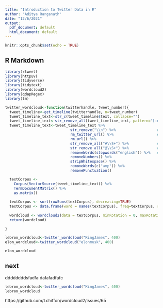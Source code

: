 ```yaml
---
title: "Introduction to Twitter Data in R"
author: "Aditya Ranganath"
date: "12/6/2021"
output:
  pdf_document: default
  html_document: default
---
```


```r
knitr::opts_chunk$set(echo = TRUE)
```

## R Markdown

```r
library(rtweet)
library(httpuv)
library(tidyverse)
library(tidytext)
library(wordcloud2)
library(qdapRegex)
library(tm)
```

```r
twitter_wordcloud<-function(twitterhandle, tweet_number){
  tweet_timeline<-get_timeline(twitterhandle, n=tweet_number)
  tweet_timeline_text<-str_c(tweet_timeline$text, collapse="")
  tweet_timeline_text<-str_remove_all(tweet_timeline_text, pattern='[:emoji:]')
  tweet_timeline_text<-tweet_timeline_text %>%
                              str_remove("\\n") %>%                   # remove linebreaks
                              rm_twitter_url() %>%                    # Remove URLS
                              rm_url() %>%
                              str_remove_all("#\\S+") %>%             # Remove any hashtags
                              str_remove_all("@\\S+") %>%             # Remove any @ mentions
                              removeWords(stopwords("english")) %>%   # Remove common words (a, the, it etc.)
                              removeNumbers() %>%
                              stripWhitespace() %>%
                              removeWords(c("amp")) %>% 
                              removePunctuation()

  textCorpus <- 
    Corpus(VectorSource(tweet_timeline_text)) %>%
    TermDocumentMatrix() %>%
    as.matrix()
  
  textCorpus <- sort(rowSums(textCorpus), decreasing=TRUE)
  textCorpus <- data.frame(word = names(textCorpus), freq=textCorpus, row.names = NULL)
  
  wordcloud <- wordcloud2(data = textCorpus, minRotation = 0, maxRotation = 0, ellipticity = 0.2)
  return(wordcloud)
  
}

```



```r
lebron_wordcloud<-twitter_wordcloud("KingJames", 400)
elon_wordcloud<-twitter_wordcloud("elonmusk", 400)
```


```r
elon_wordcloud
```

## next


ddddddddsfadfa
dafafadfafc

```r
lebron_wordcloud<-twitter_wordcloud("KingJames", 400)
lebron_wordcloud
```

https://github.com/Lchiffon/wordcloud2/issues/65



